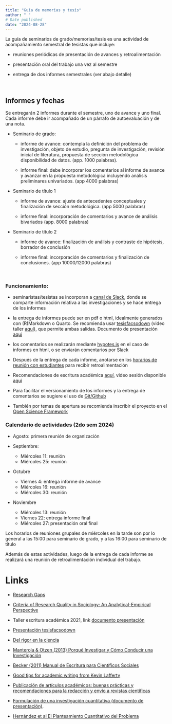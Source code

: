 ```yaml
---
title: "Guía de memorias y tesis"
author: " "
# Date published
date: "2024-08-28"
---
```


La guía de seminarios de grado/memorias/tesis es una actividad de acompañamiento semestral de tesistas que incluye:

- reuniones periódicas de presentación de avances y retroalimentación

- presentación oral del trabajo una vez al semestre

- entrega de dos informes semestrales (ver abajo detalle)

<br>

## Informes y fechas

Se entregarán 2 informes durante el semestre, uno de avance y uno final. Cada informe debe ir acompañado de un párrafo de autoevaluación y de una nota.

- Seminario de grado:

  - informe de avance: contempla la definición del problema de investigación, objeto de estudio, pregunta de investigación, revisión inicial de literatura, propuesta de sección metodológica disponibilidad de datos. (app. 1000 palabras).

  - informe final: debe incorporar los comentarios al informe de avance y avanzar en la propuesta metodológica incluyendo análisis preliminares univariados. (app 4000 palabras)

- Seminario de título 1

  - informe de avance: ajuste de antecedentes conceptuales y finalización de sección metodológica. (app 5000 palabras)

  - informe final: incorporación de comentarios y avance de análisis bivariados (app. 8000 palabras)

- Seminario de título 2

  - informe de avance: finalización de análisis y contraste de hipótesis, borrador de conclusión

  - informe final: incorporación de comentarios y finalización de conclusiones. (app 10000/12000 palabras)


<br>

### Funcionamiento:

- seminaristas/tesistas se incorporan a [canal de Slack](https://join.slack.com/t/seminarios-facso/shared_invite/zt-2pz3yo72o-tz4yi7zRGTEFZLZQbkBx1Q), donde se comparte información relativa a las investigaciones y se hace entrega de los informes

- la entrega de informes puede ser en pdf o html, idealmente generados con (R)Markdown o Quarto. Se recomienda usar [tesisfacsodown](https://juancarloscastillo.github.io/tesisfacsodown/) (video taller [aquí](https://www.dropbox.com/s/u3g2x74nj31jsu1/zoom_0.mp4?raw=1)), que permite ambas salidas. Documento de presentación [aquí](documents/talleres-cursos/tesisfacsodown/tesisfacsodown.html)

- los comentarios se realizarán mediante [hypotes.is](https://hypothes.is/) en el caso de informes en html, o se enviarán comentarios por Slack

- Después de la entrega de cada informe, anotarse en los [horarios de reunión con estudiantes](/contacto) para recibir retroalimentación

- Recomendaciones de escritura académica [aquí](http://bit.ly/2e4rKiK), video sesión disponible [aquí](https://www.dropbox.com/s/4if7bpbbhuo7406/zoom_0.mp4?raw=1)

- Para facilitar el versionamiento de los informes y la entrega de comentarios se sugiere el uso de [Git/Github](https://github.com/)

- También por temas de apertura se recomienda inscribir el proyecto en el [Open Science Framework](https://osf.io/)

### Calendario de actividades (2do sem 2024)

- Agosto: primera reunión de organización

- Septiembre: 
  - Miércoles 11: reunión
  - Miércoles 25: reunión

- Octubre
  - Viernes 4: entrega informe de avance
  - Miércoles 16: reunión
  - Miércoles 30: reunión

- Noviembre
  - Miércoles 13: reunión
  - Viernes 22: entrega informe final
  - Miércoles 27: presentación oral final

Los horarios de reuniones grupales de miércoles en la tarde son por lo general a las 15:00 para seminario de grado, y a las 16:00 para seminario de título

Además de estas actividades, luego de la entrega de cada informe se realizará una reunión de retroalimentación individual del trabajo.


# Links

- [Research Gaps](/images/research_gaps.jpeg)

- [Criteria of Research Quality in Sociology: An Analytical-Empirical Perspective](https://osf.io/preprints/socarxiv/69wrq/)

- Taller escritura académica 2021, link [documento presentación](../../seminarios-talleres/escritura-academica/escritura-academica.html)

- [Presentación tesisfacsodown](https://juancarloscastillo.github.io/tesisfacsodown/)

- [Del rigor en la ciencia](https://ciudadseva.com/texto/del-rigor-en-la-ciencia/)

- [Manterola & Otzen (2013) Porqué Investigar y Cómo Conducir una Investigación](https://scielo.conicyt.cl/scielo.php?script=sci_arttext&pid=S0717-95022013000400056)

- [Becker (2011) Manual de Escritura para Científicos Sociales](http://www.derechoshumanos.unlp.edu.ar/assets/files/documentos/manual-de-escritura-para-cientificos-sociales.pdf)

- [Good tips for academic writing from Kevin Lafferty](http://trophiccascades.forestry.oregonstate.edu/sites/trophic/files/Lafferty_WritingScientificPaper.pdf)

- [Publicación de artículos académicos: buenas prácticas y recomendaciones para la redacción y envío a revistas científicas](https://repositori.upf.edu/handle/10230/44599)

- [Formulación de una investigación cuantitativa (documento de presentación)](https://estrategias-ic.netlify.app/docpres/02_formu/02_formu.html#1).

- [Hernández et al El Planteamiento Cuantitativo del Problema](https://estrategias-ic.netlify.app/readings/cap3Hernandezetal2014.pdf)
